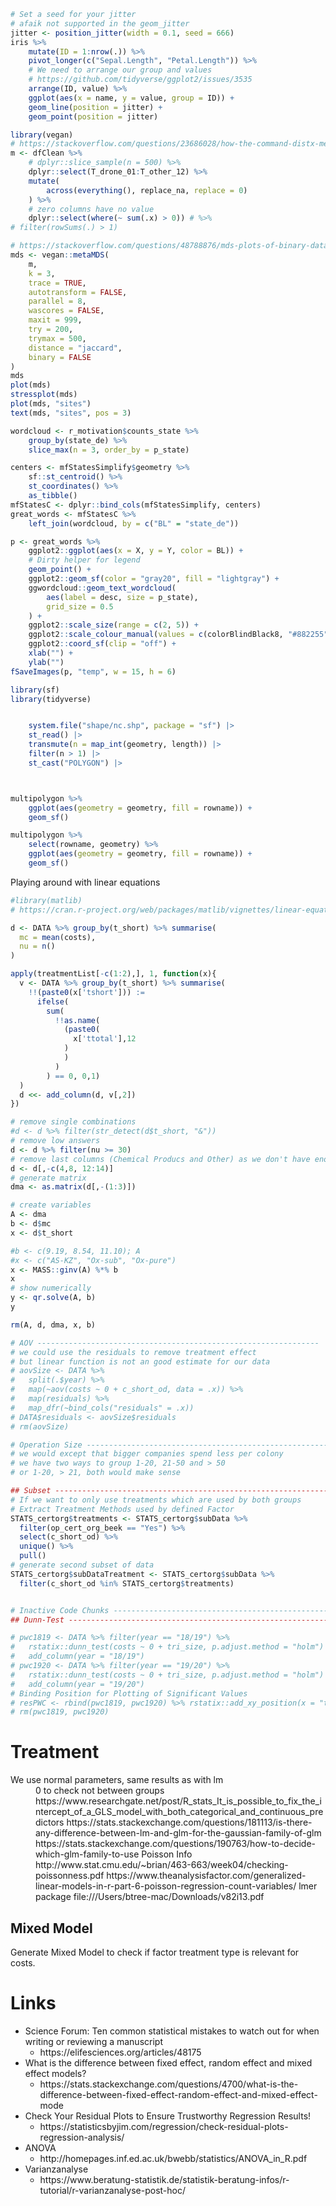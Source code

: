 ```r

# Set a seed for your jitter
# afaik not supported in the geom_jitter
jitter <- position_jitter(width = 0.1, seed = 666)
iris %>%
    mutate(ID = 1:nrow(.)) %>%
    pivot_longer(c("Sepal.Length", "Petal.Length")) %>%
    # We need to arrange our group and values
    # https://github.com/tidyverse/ggplot2/issues/3535
    arrange(ID, value) %>%
    ggplot(aes(x = name, y = value, group = ID)) +
    geom_line(position = jitter) +
    geom_point(position = jitter)
```


```r
library(vegan)
# https://stackoverflow.com/questions/23686028/how-the-command-distx-method-binary-calculates-the-distance-matrix
m <- dfClean %>%
    # dplyr::slice_sample(n = 500) %>%
    dplyr::select(T_drone_01:T_other_12) %>%
    mutate(
        across(everything(), replace_na, replace = 0)
    ) %>%
    # zero columns have no value
    dplyr::select(where(~ sum(.x) > 0)) # %>%
# filter(rowSums(.) > 1)

# https://stackoverflow.com/questions/48788876/mds-plots-of-binary-data-counterintuitive-clustering
mds <- vegan::metaMDS(
    m,
    k = 3,
    trace = TRUE,
    autotransform = FALSE,
    parallel = 8,
    wascores = FALSE,
    maxit = 999,
    try = 200,
    trymax = 500,
    distance = "jaccard",
    binary = FALSE
)
mds
plot(mds)
stressplot(mds)
plot(mds, "sites")
text(mds, "sites", pos = 3)
```


```r
wordcloud <- r_motivation$counts_state %>%
    group_by(state_de) %>%
    slice_max(n = 3, order_by = p_state)

centers <- mfStatesSimplify$geometry %>%
    sf::st_centroid() %>%
    st_coordinates() %>%
    as_tibble()
mfStatesC <- dplyr::bind_cols(mfStatesSimplify, centers)
great_words <- mfStatesC %>%
    left_join(wordcloud, by = c("BL" = "state_de"))

p <- great_words %>%
    ggplot2::ggplot(aes(x = X, y = Y, color = BL)) +
    # Dirty helper for legend
    geom_point() +
    ggplot2::geom_sf(color = "gray20", fill = "lightgray") +
    ggwordcloud::geom_text_wordcloud(
        aes(label = desc, size = p_state),
        grid_size = 0.5
    ) +
    ggplot2::scale_size(range = c(2, 5)) +
    ggplot2::scale_colour_manual(values = c(colorBlindBlack8, "#882255")) +
    ggplot2::coord_sf(clip = "off") +
    xlab("") +
    ylab("")
fSaveImages(p, "temp", w = 15, h = 6)
```


```r
library(sf)
library(tidyverse)


    system.file("shape/nc.shp", package = "sf") |>
    st_read() |>
    transmute(n = map_int(geometry, length)) |>
    filter(n > 1) |>
    st_cast("POLYGON") |>



multipolygon %>%
    ggplot(aes(geometry = geometry, fill = rowname)) +
    geom_sf()

multipolygon %>%
    select(rowname, geometry) %>%
    ggplot(aes(geometry = geometry, fill = rowname)) +
    geom_sf()
```

Playing around with linear equations

```r
#library(matlib)
# https://cran.r-project.org/web/packages/matlib/vignettes/linear-equations.html

d <- DATA %>% group_by(t_short) %>% summarise(
  mc = mean(costs),
  nu = n()
)

apply(treatmentList[-c(1:2),], 1, function(x){
  v <- DATA %>% group_by(t_short) %>% summarise(
    !!(paste0(x['tshort'])) :=
      ifelse(
        sum(
          !!as.name(
            (paste0(
              x['ttotal'],12
            )
            )
          )
        ) == 0, 0,1)
  )
  d <<- add_column(d, v[,2])
})

# remove single combinations
#d <- d %>% filter(str_detect(d$t_short, "&"))
# remove low answers
d <- d %>% filter(nu >= 30)
# remove last columns (Chemical Producs and Other) as we don't have enough answers
d <- d[,-c(4,8, 12:14)]
# generate matrix
dma <- as.matrix(d[,-(1:3)])

# create variables
A <- dma
b <- d$mc
x <- d$t_short

#b <- c(9.19, 8.54, 11.10); A
#x <- c("AS-KZ", "Ox-sub", "Ox-pure")
x <- MASS::ginv(A) %*% b
x
# show numerically
y <- qr.solve(A, b)
y

rm(A, d, dma, x, b)


```


```r
# AOV ---------------------------------------------------------------
# we could use the residuals to remove treatment effect
# but linear function is not an good estimate for our data
# aovSize <- DATA %>%
#   split(.$year) %>%
#   map(~aov(costs ~ 0 + c_short_od, data = .x)) %>%
#   map(residuals) %>%
#   map_dfr(~bind_cols("residuals" = .x))
# DATA$residuals <- aovSize$residuals
# rm(aovSize)

# Operation Size ----------------------------------------------------------
# we would except that bigger companies spend less per colony
# we have two ways to group 1-20, 21-50 and > 50
# or 1-20, > 21, both would make sense

## Subset ------------------------------------------------------------------
# If we want to only use treatments which are used by both groups
# Extract Treatment Methods used by defined Factor
STATS_certorg$treatments <- STATS_certorg$subData %>%
  filter(op_cert_org_beek == "Yes") %>%
  select(c_short_od) %>%
  unique() %>%
  pull()
# generate second subset of data
STATS_certorg$subDataTreatment <- STATS_certorg$subData %>%
  filter(c_short_od %in% STATS_certorg$treatments)


# Inactive Code Chunks --------------------------------------------------
## Dunn-Test ---------------------------------------------------------------

# pwc1819 <- DATA %>% filter(year == "18/19") %>%
#   rstatix::dunn_test(costs ~ 0 + tri_size, p.adjust.method = "holm") %>%
#   add_column(year = "18/19")
# pwc1920 <- DATA %>% filter(year == "19/20") %>%
#   rstatix::dunn_test(costs ~ 0 + tri_size, p.adjust.method = "holm") %>%
#   add_column(year = "19/20")
# Binding Position for Plotting of Significant Values
# resPWC <- rbind(pwc1819, pwc1920) %>% rstatix::add_xy_position(x = "tri_size")
# rm(pwc1819, pwc1920)
```

# Treatment


 We use normal parameters, same results as with lm
 ~ 0 to check not between groups
 https://www.researchgate.net/post/R_stats_It_is_possible_to_fix_the_intercept_of_a_GLS_model_with_both_categorical_and_continuous_predictors
 https://stats.stackexchange.com/questions/181113/is-there-any-difference-between-lm-and-glm-for-the-gaussian-family-of-glm
 https://stats.stackexchange.com/questions/190763/how-to-decide-which-glm-family-to-use
 Poisson Info
 http://www.stat.cmu.edu/~brian/463-663/week04/checking-poissonness.pdf
 https://www.theanalysisfactor.com/generalized-linear-models-in-r-part-6-poisson-regression-count-variables/
 lmer package
 file:///Users/btree-mac/Downloads/v82i13.pdf

## Mixed Model

Generate Mixed Model to check if factor treatment type is relevant for costs.


# Links

- Science Forum: Ten common statistical mistakes to watch out for when writing or reviewing a manuscript
  - https://elifesciences.org/articles/48175
- What is the difference between fixed effect, random effect and mixed effect models?
  - https://stats.stackexchange.com/questions/4700/what-is-the-difference-between-fixed-effect-random-effect-and-mixed-effect-mode
- Check Your Residual Plots to Ensure Trustworthy Regression Results!
  - https://statisticsbyjim.com/regression/check-residual-plots-regression-analysis/
- ANOVA 
  - http://homepages.inf.ed.ac.uk/bwebb/statistics/ANOVA_in_R.pdf
- Varianzanalyse
  - https://www.beratung-statistik.de/statistik-beratung-infos/r-tutorial/r-varianzanalyse-post-hoc/
